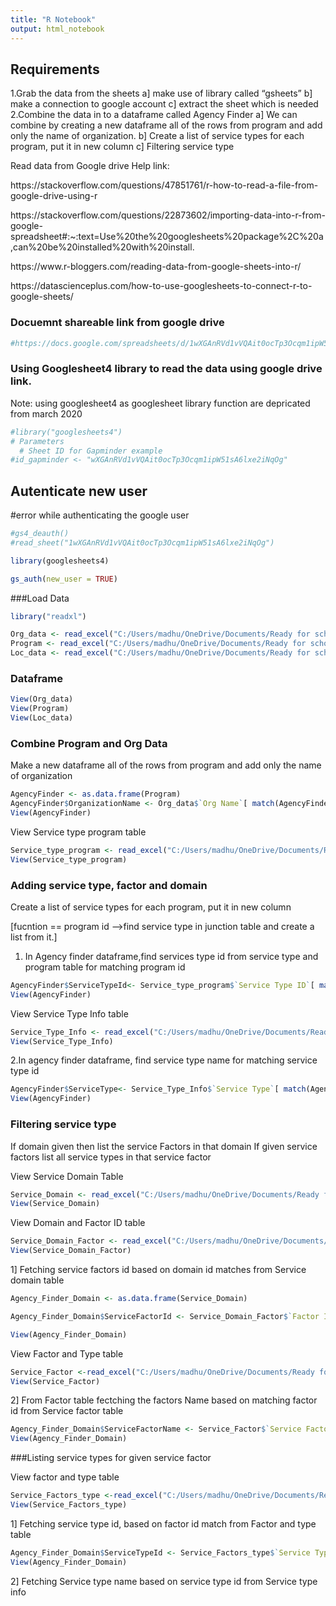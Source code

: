 ```yaml
---
title: "R Notebook"
output: html_notebook
---
```



## Requirements
1.Grab the data from the sheets
a] make use of library called "gsheets"
b] make a connection to google account
c] extract the sheet which is needed
2.Combine the data in to a dataframe called Agency Finder
a] We can combine by creating a new dataframe all of the rows from program and add only the name of organization. 
b] Create a list of service types for each program, put it in new column
c] Filtering service type


Read data from Google drive Help link:

https://stackoverflow.com/questions/47851761/r-how-to-read-a-file-from-google-drive-using-r

https://stackoverflow.com/questions/22873602/importing-data-into-r-from-google-spreadsheet#:~:text=Use%20the%20googlesheets%20package%2C%20a,can%20be%20installed%20with%20install.

https://www.r-bloggers.com/reading-data-from-google-sheets-into-r/

https://datascienceplus.com/how-to-use-googlesheets-to-connect-r-to-google-sheets/

### Docuemnt shareable link from google drive

```r
#https://docs.google.com/spreadsheets/d/1wXGAnRVd1vVQAit0ocTp3Ocqm1ipW51sA6lxe2iNqOg/edit?usp=sharing
```

### Using Googlesheet4 library to read the data using google drive link.

Note: using googlesheet4 as googlesheet library function are depricated from march 2020

```r
#library("googlesheets4")
# Parameters
  # Sheet ID for Gapminder example
#id_gapminder <- "wXGAnRVd1vVQAit0ocTp3Ocqm1ipW51sA6lxe2iNqOg"
```
## Autenticate new user
#error while authenticating the google user
```r
#gs4_deauth()
#read_sheet("1wXGAnRVd1vVQAit0ocTp3Ocqm1ipW51sA6lxe2iNqOg")


```

```r
library(googlesheets4)
```

```r
gs_auth(new_user = TRUE)
```


###Load Data 
```r
library("readxl") 
```

```r
Org_data <- read_excel("C:/Users/madhu/OneDrive/Documents/Ready for school, ready for life/Agency Finder/Agency Finder.xlsx", sheet = "Organization")
Program <- read_excel("C:/Users/madhu/OneDrive/Documents/Ready for school, ready for life/Agency Finder/Agency Finder.xlsx", sheet = "Program")
Loc_data <- read_excel("C:/Users/madhu/OneDrive/Documents/Ready for school, ready for life/Agency Finder/Agency Finder.xlsx", sheet = "Location")

```


### Dataframe

```r
View(Org_data)
View(Program)
View(Loc_data)
```


### Combine Program and Org Data
Make a new dataframe all of the rows from program and add only the name of organization
```r
AgencyFinder <- as.data.frame(Program)
AgencyFinder$OrganizationName <- Org_data$`Org Name`[ match(AgencyFinder$`Org ID`, Org_data$`Org ID`)]
View(AgencyFinder)

```

 View Service type program table

```r
Service_type_program <- read_excel("C:/Users/madhu/OneDrive/Documents/Ready for school, ready for life/Agency Finder/Agency Finder.xlsx", sheet = "Service Type and Program")
View(Service_type_program)
```

### Adding service type, factor and domain

Create a list of service types for each program, put it in new column

[fucntion == program id -->find service type in junction table and create a list from it.]

1. In Agency finder dataframe,find services type id from service type and program table for matching program id

```r

AgencyFinder$ServiceTypeId<- Service_type_program$`Service Type ID`[ match(AgencyFinder$`Program ID`, Service_type_program$`Program ID`)]
View(AgencyFinder)

```

View Service Type Info table

```r
Service_Type_Info <- read_excel("C:/Users/madhu/OneDrive/Documents/Ready for school, ready for life/Agency Finder/Agency Finder.xlsx", sheet = "Service Type Info")
View(Service_Type_Info)
```


2.In agency finder dataframe, find service type name for matching service type id

```r

AgencyFinder$ServiceType<- Service_Type_Info$`Service Type`[ match(AgencyFinder$ServiceTypeId, Service_Type_Info$`Service Type ID`)]
View(AgencyFinder)

```


### Filtering service type
If domain given then list the service Factors in that domain
If given service factors list all service types in that service factor

View Service Domain Table

```r
Service_Domain <- read_excel("C:/Users/madhu/OneDrive/Documents/Ready for school, ready for life/Agency Finder/Agency Finder.xlsx", sheet = "Service Domain")
View(Service_Domain)
```

View Domain and Factor ID table

```r
Service_Domain_Factor <- read_excel("C:/Users/madhu/OneDrive/Documents/Ready for school, ready for life/Agency Finder/Agency Finder.xlsx", sheet = "Domain and Factor")
View(Service_Domain_Factor)
```


1] Fetching service factors id based on domain id matches from Service domain table

```r

Agency_Finder_Domain <- as.data.frame(Service_Domain)

Agency_Finder_Domain$ServiceFactorId <- Service_Domain_Factor$`Factor ID`[ match(Agency_Finder_Domain$`Service Domain ID`, Service_Domain_Factor$`Domain  ID`)]

View(Agency_Finder_Domain)

```

View Factor and Type table

```r
Service_Factor <-read_excel("C:/Users/madhu/OneDrive/Documents/Ready for school, ready for life/Agency Finder/Agency Finder.xlsx", sheet = "Service Factors")
View(Service_Factor)

```

2] From Factor table fectching the factors Name based on matching factor id from Service factor table

```r
Agency_Finder_Domain$ServiceFactorName <- Service_Factor$`Service Factor`[ match(Agency_Finder_Domain$ServiceFactorId, Service_Factor$`Service Factor ID`)]
View(Agency_Finder_Domain)
```

###Listing service types for given service factor


View factor and type table

```r
Service_Factors_type <-read_excel("C:/Users/madhu/OneDrive/Documents/Ready for school, ready for life/Agency Finder/Agency Finder.xlsx", sheet = "Factors and Type")
View(Service_Factors_type)
```


1] Fetching service type id, based on factor id match from Factor and type table

```r
Agency_Finder_Domain$ServiceTypeId <- Service_Factors_type$`Service Type ID`[ match(Agency_Finder_Domain$ServiceFactorId, Service_Factors_type$`Service Type ID`)]
View(Agency_Finder_Domain)
```

2] Fetching Service type name based on service type id from Service type info
